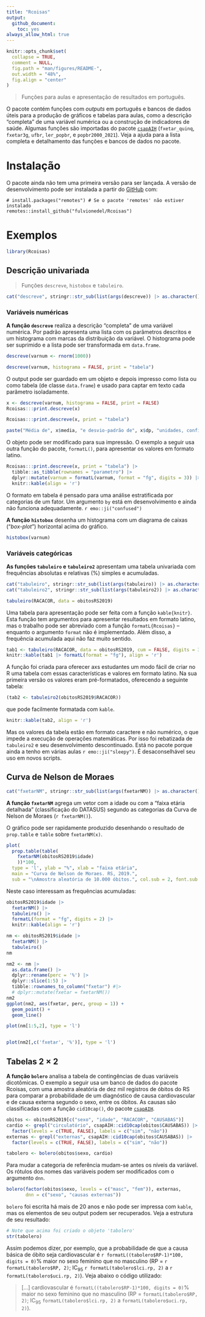 ---
title: "Rcoisas"
output: 
  github_document:
    toc: yes
always_allow_html: true
---

<!-- README.md is generated from README.Rmd. Please edit that file -->

```{r, include = FALSE}
knitr::opts_chunk$set(
  collapse = TRUE,
  comment = NULL,
  fig.path = "man/figures/README-",
  out.width = "48%",
  fig.align = "center"
)
```

<!-- badges: start -->
<!-- badges: end -->

> Funções para aulas e apresentação de resultados em português.

O pacote contém funções com _outputs_ em português e bancos de dados úteis para a produção de gráficos e tabelas para aulas, como a descrição "completa" de uma variável numérica ou a construção de indicadores de saúde. Algumas funções são importadas do pacote [`csapAIH`](https://github.com/fulvionedel/csapAIH) (`fxetar_quinq`, `fxetar3g`, `ufbr`, `ler_popbr`, e `popbr2000_2021`). Veja a ajuda para a lista completa e detalhamento das funções e bancos de dados no pacote.


# Instalação 

O pacote ainda não tem uma primeira versão para ser lançada. A versão de desenvolvimento pode ser instalada a partir do [GitHub](https://github.com/) com:

```
# install.packages("remotes") # Se o pacote 'remotes' não estiver instalado
remotes::install_github("fulvionedel/Rcoisas")
```

# Exemplos

```{r}
library(Rcoisas)
```

## Descrição univariada

> Funções `descreve`, `histobox` e `tabuleiro`.

```{r echo=FALSE}
cat("descreve", stringr::str_sub(list(args(descreve)) |> as.character(), 10, 456), sep = "")
```

### Variáveis numéricas

**A função `descreve`** realiza a descrição "completa" de uma variável numérica. Por padrão apresenta uma lista com os parâmetros descritos e um histograma com marcas da distribuição da variável. O histograma pode ser suprimido e a lista pode ser transformada em `data.frame`. 

```{r }
descreve(varnum <- rnorm(1000))  

descreve(varnum, histograma = FALSE, print = "tabela")
```
O output pode ser guardado em um objeto e depois impresso como lista ou como tabela (de classe `data.frame`) e usado para captar em texto cada parâmetro isoladamente.

```{r }
x <- descreve(varnum, histograma = FALSE, print = FALSE)
Rcoisas:::print.descreve(x)

Rcoisas:::print.descreve(x, print = "tabela")

paste("Média de", x$media, "e desvio-padrão de", x$dp, "unidades, configurando um coeficiente de variação de", x$cv, "%.")
```

O objeto pode ser modificado para sua impressão. O exemplo a seguir usa outra função do pacote, `formatL()`, para apresentar os valores em formato latino.
```{r }
Rcoisas:::print.descreve(x, print = "tabela") |> 
  tibble::as_tibble(rownames = "parametro") |>
  dplyr::mutate(varnum = formatL(varnum, format = "fg", digits = 3)) |>
  knitr::kable(align = 'r')
```

O formato em tabela é pensado para uma análise estratificada por categorias de um fator. Um argumento `by` está em desenvolvimento e ainda não funciona adequadamente. `r emo::ji("confused")`


**A função `histobox`** desenha um histograma com um diagrama de caixas ("_box-plot_") horizontal acima do gráfico.

```{r }
histobox(varnum)
```

### Variáveis categóricas

**As funções `tabuleiro` e `tabuleiro2`** apresentam uma tabela univariada com frequências absolutas e relativas (%) simples e acumuladas.

```{r echo=FALSE}
cat("tabuleiro", stringr::str_sub(list(args(tabuleiro)) |> as.character(), 10, 83), sep = "")
cat("tabuleiro2", stringr::str_sub(list(args(tabuleiro2)) |> as.character(), 10, 29), sep = "")
```


```{r }
tabuleiro(RACACOR, data = obitosRS2019)
```

Uma tabela para apresentação pode ser feita com a função `kable{knitr}`. Esta função tem argumentos para apresentar resultados em formato latino, mas o trabalho pode ser abreviado com a função `formatL{Rcoisas}` -- enquanto o argumento `format` não é implementado. Além disso, a frequência acumulada aqui não faz muito sentido.

```{r }
tab1 <- tabuleiro(RACACOR, data = obitosRS2019, cum = FALSE, digits = 3)
knitr::kable(tab1 |> formatL(format = "fg"), align = 'r')
```

A função foi criada para oferecer axs estudantes um modo fácil de criar no R uma tabela com essas características e valores em formato latino. Na sua primeira versão os valores eram pré-formatados, oferecendo a seguinte tabela:

```{r }
(tab2 <- tabuleiro2(obitosRS2019$RACACOR))
```

que pode facilmente formatada com `kable`.
```{r }
knitr::kable(tab2, align = 'r')
```

Mas os valores da tabela estão em formato caractere e não numérico, o que impede a execução de operações matemáticas. Por isso foi rebatizada de `tabuleiro2` e seu desenvolvimento descontinuado. Está no pacote porque ainda a tenho em várias aulas `r emo::ji("sleepy")`. É desaconselhável seu uso em novos scripts.


## Curva de Nelson de Moraes

```{r echo=FALSE}
cat("fxetarNM", stringr::str_sub(list(args(fxetarNM)) |> as.character(), 10, 41), sep = "")
```

**A função `fxetarNM`** agrega um vetor com a idade ou com a "faixa etária detalhada" (classificação do DATASUS) segundo as categorias da Curva de Nelson de Moraes (`r fxetarNM()`).

O gráfico pode ser rapidamente produzido desenhando o resultado de `prop.table` e `table` sobre `fxetarNM(x)`.

```{r}
plot(
  prop.table(table(
    fxetarNM(obitosRS2019$idade)
    ))*100, 
  type = 'l', ylab = "%", xlab = "faixa etária", 
  main = "Curva de Nelson de Moraes. RS, 2019.",
  sub = "\nAmostra aleatória de 10.000 óbitos.", col.sub = 2, font.sub = 3, cex.sub = .8)
```

Neste caso interessam as frequências acumuladas:
```{r}
obitosRS2019$idade |>
  fxetarNM() |>
  tabuleiro() |>
  formatL(format = "fg", digits = 2) |> 
  knitr::kable(align = 'r')
```


```{r eval=FALSE,echo=FALSE,include=FALSE}
nm <- obitosRS2019$idade |>
  fxetarNM() |>
  tabuleiro() 
nm

nm2 <- nm |>
  as.data.frame() |>
  dplyr::rename(perc = '%') |>
  dplyr::slice(1:5) |> 
  tibble::rownames_to_column("fxetar") #|>
  # dplyr::mutate(fxetar = fxetarNM()) 
nm2
ggplot(nm2, aes(fxetar, perc, group = 1)) +
  geom_point() +
  geom_line()

plot(nm[1:5,2], type = 'l')


plot(nm2[,c('fxetar', '%')], type = 'l')
```


## Tabelas 2 $\times$ 2

**A função `bolero`** analisa a tabela de contingências de duas variáveis dicotômicas. O exemplo a seguir usa um banco de dados do pacote Rcoisas, com uma amostra aleatória de dez mil registros de óbitos do RS para comparar a probabilidade de um diagnóstico de causa cardiovascular e de causa externa segundo o sexo, entre os óbitos. As causas são classificadas com a função `cid10cap()`, do pacote [`csapAIH`](https://github.com/fulvionedel/csapAIH).

```{r}
obitos <- obitosRS2019[c("sexo", "idade", "RACACOR", "CAUSABAS")]
cardio <- grepl("circulatório", csapAIH::cid10cap(obitos$CAUSABAS)) |>
  factor(levels = c(TRUE, FALSE), labels = c("sim", "não"))
externas <- grepl("externas", csapAIH::cid10cap(obitos$CAUSABAS)) |>
  factor(levels = c(TRUE, FALSE), labels = c("sim", "não"))

tabolero <- bolero(obitos$sexo, cardio)
```

Para mudar a categoria de referência mudam-se antes os níveis da variável. Os rótulos dos nomes das variáveis podem ser modificados com o argumento `dnn`.

```{r}
bolero(factor(obitos$sexo, levels = c("masc", "fem")), externas, 
       dnn = c("sexo", "causas externas"))
```

`bolero` foi escrita há mais de 20 anos e não pode ser impressa com `kable`, mas os elementos de seu output podem ser recuperados. Veja a estrutura de seu resultado:

```{r}
# Note que acima foi criado o objeto 'tabolero' 
str(tabolero)
```

Assim podemos dizer, por exemplo, que a probabilidade de que a causa básica de óbito seja cardiovascular é `r formatL((tabolero$RP-1)*100, digits = 0)`% maior no sexo feminino que no masculino (RP = `r formatL(tabolero$RP, 2)`; IC~95~ `r formatL(tabolero$lci.rp, 2)` a `r formatL(tabolero$uci.rp, 2)`). Veja abaixo o código utilizado:

> [...] cardiovascular é `formatL((tabolero$RP-1)*100, digits = 0)`% maior no sexo feminino que no masculino (RP = `formatL(tabolero$RP, 2)`; IC~95~ `formatL(tabolero$lci.rp, 2)` a `formatL(tabolero$uci.rp, 2)`).


<!-- You'll still need to render `README.Rmd` regularly, to keep `README.md` up-to-date. `devtools::build_readme()` is handy for this. You could also use GitHub Actions to re-render `README.Rmd` every time you push. An example workflow can be found here: <https://github.com/r-lib/actions/tree/v1/examples>. -->


